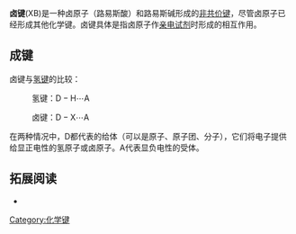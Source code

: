 {{expand|time=2011-06-02T11:49:36+00:00}}
{{unreferenced|time=2011-06-02T11:49:36+00:00}}
'''卤键'''(XB)是一种卤原子（路易斯酸）和路易斯碱形成的[[非共价键|非共价键]]，尽管卤原子已经形成其他化学键。卤键具体是指卤原子作[[亲电试剂|亲电试剂]]时形成的相互作用。

== 成键 ==
卤键与[[氢键|氢键]]的比较：

:氢键：<math>\mathrm{D{-}H \cdots A}</math>

:卤键：<math>\mathrm{D{-}X \cdots A}</math>

在两种情况中，D都代表的给体（可以是原子、原子团、分子），它们将电子提供给显正电性的氢原子或卤原子。A代表显负电性的受体。

==拓展阅读==
* {{cite journal|journal=Journal of the American Chemical Society|volume=143|issue=11|language=en|issn=0002-7863|date=2021-03-24|pages=4133–4137|doi=10.1021/jacs.1c00239|url=https://pubs.acs.org/doi/10.1021/jacs.1c00239|title=Weak yet Decisive: Molecular Halogen Bond and Competing Weak Interactions of Iodobenzene and Quinuclidine|accessdate=2021-04-25|author=Felix Otte, Johannes Kleinheider, Wolf Hiller, Ruimin Wang, Ulli Englert, Carsten Strohmann}}

{{化学键}}

[[Category:化学键|Category:化学键]]